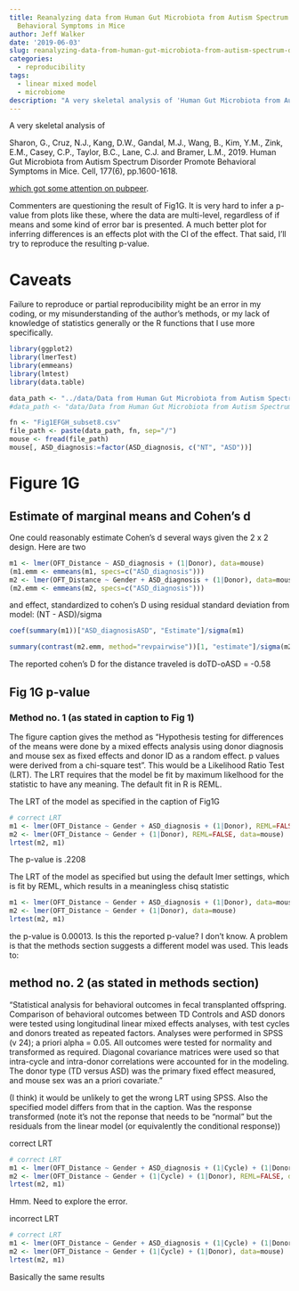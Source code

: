 ```yaml
---
title: Reanalyzing data from Human Gut Microbiota from Autism Spectrum Disorder Promote
  Behavioral Symptoms in Mice
author: Jeff Walker
date: '2019-06-03'
slug: reanalyzing-data-from-human-gut-microbiota-from-autism-spectrum-disorder-promote-behavioral-symptoms-in-mice
categories:
  - reproducibility
tags:
  - linear mixed model
  - microbiome
description: "A very skeletal analysis of 'Human Gut Microbiota from Autism Spectrum Disorder Promote Behavioral Symptoms in Mice', which got some attention on pubpeer. Commenters are questioning the result of Fig1G. It is very hard to infer a p-value from plots like these, where the data are multi-level, regardless if means and some kind of error bar is presented. A much better plot for inferring differences is an effects plot with the CI of the effect. That said, I'll try to reproduce the resulting p-value."
---
```


A very skeletal analysis of

Sharon, G., Cruz, N.J., Kang, D.W., Gandal, M.J., Wang, B., Kim, Y.M., Zink, E.M., Casey, C.P., Taylor, B.C., Lane, C.J. and Bramer, L.M., 2019. Human Gut Microbiota from Autism Spectrum Disorder Promote Behavioral Symptoms in Mice. Cell, 177(6), pp.1600-1618.

[which got some attention on pubpeer](https://pubpeer.com/publications/B521D325772244D8F656F1ED193ACA#).

Commenters are questioning the result of Fig1G. It is very hard to infer a p-value from plots like these, where the data are multi-level, regardless of if means and some kind of error bar is presented. A much better plot for inferring differences is an effects plot with the CI of the effect. That said, I'll try to reproduce the resulting p-value.

# Caveats
Failure to reproduce or partial reproducibility might be an error in my coding, or my misunderstanding of the author's methods, or my lack of knowledge of statistics generally or the R functions that I use more specifically.

```r
library(ggplot2)
library(lmerTest)
library(emmeans)
library(lmtest)
library(data.table)
```

```r
data_path <- "../data/Data from Human Gut Microbiota from Autism Spectrum Disorder Promote Behavioral Symptoms in Mice/Fig1"
#data_path <- "data/Data from Human Gut Microbiota from Autism Spectrum Disorder Promote Behavioral Symptoms in Mice/Fig1"
```

```r
fn <- "Fig1EFGH_subset8.csv"
file_path <- paste(data_path, fn, sep="/")
mouse <- fread(file_path)
mouse[, ASD_diagnosis:=factor(ASD_diagnosis, c("NT", "ASD"))]
```

# Figure 1G

## Estimate of marginal means and Cohen's d

One could reasonably estimate Cohen's d several ways given the 2 x 2 design. Here are two

```r
m1 <- lmer(OFT_Distance ~ ASD_diagnosis + (1|Donor), data=mouse)
(m1.emm <- emmeans(m1, specs=c("ASD_diagnosis")))
m2 <- lmer(OFT_Distance ~ Gender + ASD_diagnosis + (1|Donor), data=mouse)
(m2.emm <- emmeans(m2, specs=c("ASD_diagnosis")))

```

and effect, standardized to cohen's D using residual standard deviation from model: (NT - ASD)/sigma 

```r
coef(summary(m1))["ASD_diagnosisASD", "Estimate"]/sigma(m1)

summary(contrast(m2.emm, method="revpairwise"))[1, "estimate"]/sigma(m2)


```

The reported cohen's D for the distance traveled is doTD-oASD = -0.58

## Fig 1G p-value
### Method no. 1 (as stated in caption to Fig 1)
The figure caption gives the method as "Hypothesis testing for differences of the means were done by a mixed effects analysis using donor diagnosis and mouse sex as fixed effects and donor ID as a random effect. p values were derived from a chi-square test". This would be a Likelihood Ratio Test (LRT). The LRT requires that the model be fit by maximum likelhood for the statistic to have any meaning. The default fit in R is REML.

The LRT of the model as specified in the caption of Fig1G
```r

# correct LRT
m1 <- lmer(OFT_Distance ~ Gender + ASD_diagnosis + (1|Donor), REML=FALSE, data=mouse)
m2 <- lmer(OFT_Distance ~ Gender + (1|Donor), REML=FALSE, data=mouse)
lrtest(m2, m1)

```

The p-value is .2208

The LRT of the model as specified but using the default lmer settings, which is fit by REML, which results in a meaningless chisq statistic

```r

m1 <- lmer(OFT_Distance ~ Gender + ASD_diagnosis + (1|Donor), data=mouse)
m2 <- lmer(OFT_Distance ~ Gender + (1|Donor), data=mouse)
lrtest(m2, m1)
```

the p-value is 0.00013. Is this the reported p-value? I don't know. A problem is that the methods section suggests a different model was used. This leads to:

## method no. 2 (as stated in methods section)

"Statistical analysis for behavioral outcomes in fecal transplanted offspring. Comparison of behavioral outcomes between TD Controls and ASD donors were tested using longitudinal linear mixed effects analyses, with test cycles and donors treated as repeated factors. Analyses were performed in SPSS (v 24); a priori alpha = 0.05. All outcomes were tested for normality and transformed as required. Diagonal covariance matrices were used so that intra-cycle and intra-donor correlations were accounted for in the modeling. The donor type (TD versus ASD) was the primary fixed effect measured, and mouse sex was an a priori covariate."

(I think) it would be unlikely to get the wrong LRT using SPSS. Also the specified model differs from that in the caption. Was the response transformed (note it's not the reponse that needs to be "normal" but the residuals from the linear model (or equivalently the conditional response))

correct LRT
```r
# correct LRT
m1 <- lmer(OFT_Distance ~ Gender + ASD_diagnosis + (1|Cycle) + (1|Donor), REML=FALSE, data=mouse)
m2 <- lmer(OFT_Distance ~ Gender + (1|Cycle) + (1|Donor), REML=FALSE, data=mouse)
lrtest(m2, m1)
```

Hmm. Need to explore the error.

incorrect LRT

```r
# correct LRT
m1 <- lmer(OFT_Distance ~ Gender + ASD_diagnosis + (1|Cycle) + (1|Donor), data=mouse)
m2 <- lmer(OFT_Distance ~ Gender + (1|Cycle) + (1|Donor), data=mouse)
lrtest(m2, m1)
```

Basically the same results
